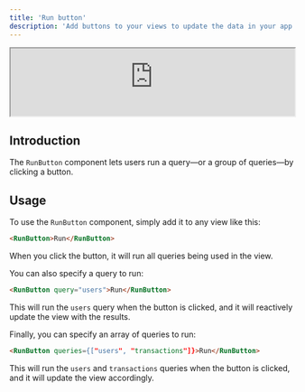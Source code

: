 ```yaml
---
title: 'Run button'
description: 'Add buttons to your views to update the data in your app'
---
```


<iframe class="rounded-xl" src="https://docs-charts-examples.fly.dev/components/run-button" width="100%" height="120"> </iframe>

## Introduction

The `RunButton` component lets users run a query—or a group of queries—by clicking a button.

## Usage

To use the `RunButton` component, simply add it to any view like this:

```html
<RunButton>Run</RunButton>
```

When you click the button, it will run all queries being used in the view.

You can also specify a query to run:

```html
<RunButton query="users">Run</RunButton>
```

This will run the `users` query when the button is clicked, and it will reactively update the view with the results.

Finally, you can specify an array of queries to run:

```html
<RunButton queries={["users", "transactions"]}>Run</RunButton>
```

This will run the `users` and `transactions` queries when the button is clicked, and it will update the view accordingly.
